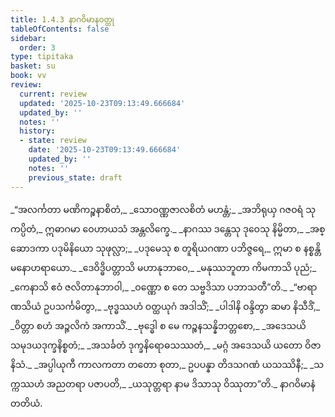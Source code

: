 ```yaml
---
title: 1.4.3 နာဂဝိမာနဝတ္ထု
tableOfContents: false
sidebar:
  order: 3
type: tipitaka
basket: su
book: vv
review:
  current: review
  updated: '2025-10-23T09:13:49.666684'
  updated_by: ''
  notes: ''
  history:
  - state: review
    date: '2025-10-23T09:13:49.666684'
    updated_by: ''
    notes: ''
    previous_state: draft
---
```



<ReviewStatus review={frontmatter.review} showDetails={true} />

<HypothesisAnnotation frontmatter={frontmatter} />

<DynamicBreadcrumb />

<Division number="705" book="vv" e="ch" v="19" p="58">

<Paragraph number="553" type="verses" book="vv">
_“အလင်္ကတာ မဏိကဉ္စနာစိတံ,_  
_သောဝဏ္ဏဇာလစိတံ မဟန္တံ;_  
_အဘိရုယှ ဂဇဝရံ သုကပ္ပိတံ,_  
ဣဓာဂမာ ဝေဟာယသံ အန္တလိက္ခေ._  

</Paragraph>

</Division>
<Division number="706" book="vv" e="ch" v="19" p="58">

<Paragraph number="554" type="verses" book="vv">
_နာဂဿ ဒန္တေသု ဒုဝေသု နိမ္မိတာ,_  
_အစ္ဆောဒကာ ပဒုမိနိယော သုဖုလ္လာ;_  
_ပဒုမေသု စ တူရိယဂဏာ ပဘိဇ္ဇရေ,_  
ဣမာ စ နစ္စန္တိ မနောဟရာယော._  

</Paragraph>

</Division>
<Division number="707" book="vv" e="ch" v="19" p="58">

<Paragraph number="555" type="verses" book="vv">
_ဒေဝိဒ္ဓိပတ္တာသိ မဟာနုဘာဝေ,_  
_မနုဿဘူတာ ကိမကာသိ ပုညံ;_  
_ကေနာသိ ဧဝံ ဇလိတာနုဘာဝါ,_  
_ဝဏ္ဏော စ တေ သဗ္ဗဒိသာ ပဘာသတီ”တိ._  

</Paragraph>

</Division>
<Division number="708" book="vv" e="ch" v="19" p="58">

<Paragraph number="556" type="verses" book="vv">
_“ဗာရာဏသိယံ ဥပသင်္ကမိတွာ,_  
_ဗုဒ္ဓဿဟံ ဝတ္ထယုဂံ အဒါသိံ;_  
_ပါဒါနိ ဝန္ဒိတွာ ဆမာ နိသီဒိံ,_  
_ဝိတ္တာ စဟံ အဉ္ဇလိကံ အကာသိံ._  

</Paragraph>

</Division>
<Division number="709" book="vv" e="ch" v="19" p="58">

<Paragraph number="557" type="verses" book="vv">
_ဗုဒ္ဓေါ စ မေ ကဉ္စနသန္နိဘတ္တစော,_  
_အဒေသယိ သမုဒယဒုက္ခနိစ္စတံ;_  
_အသင်္ခတံ ဒုက္ခနိရောဓသဿတံ,_  
_မဂ္ဂံ အဒေသယိ ယတော ဝိဇာနိသံ._  

</Paragraph>

</Division>
<Division number="710" book="vv" e="ch" v="19" p="58">

<Paragraph number="558" type="verses" book="vv">
_အပ္ပါယုကီ ကာလကတာ တတော စုတာ,_  
ဥပပန္နာ တိဒသဂဏံ ယသဿိနီ;_  
_သက္ကဿဟံ အညတရာ ပဇာပတိ,_  
_ယသုတ္တရာ နာမ ဒိသာသု ဝိဿုတာ”တိ._  


</Paragraph>
</Division>

<Paragraph number="559" type="center" book="vv">
နာဂဝိမာနံ တတိယံ.
</Paragraph>